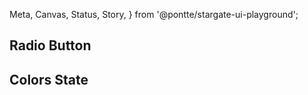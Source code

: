   Meta,
  Canvas,
  Status,
  Story,
} from '@pontte/stargate-ui-playground';


<Meta title="Core/Form Elements/Radio" component={Radio} />

## Radio Button

<Status type="experimental" />

<Canvas>
  <Story name="Radio">
    <Radio
      label="Radio Unchecked"
    />
    <Radio
      label="Radio Checked"
      checked
    />
    <Radio
      label="Radio Checked Disabled"
      checked
      disabled
    />
    <Radio
      label="Radio Unchecked Disabled"
      disabled
    />
  </Story>
</Canvas>

  ## Colors State

<Canvas>
  <Story name="Colors State">
    <Radio
    label
    color="success"
    />
    <Radio
    color="warning"
    checked
    />
    <Radio
    color="error"
    />
  </Story>
</Canvas>

